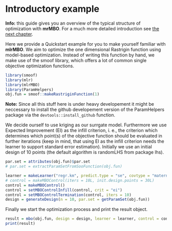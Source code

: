 # Introductory example

**Info:** this guide gives you an overview of the typical structure of optimization with **mrMBO**. For a much more
detailed introduction see [the next chapter](introduction.md).

Here we provide a Quickstart example for you to make yourself familiar with **mlrMBO**. We aim to optimize the one dimensional Rastrigin function using model-based optimization. Instead of writing this function by hand, we make use of the smoof library, which offers a lot of common single objective optimization functions.

```r
library(smoof)
library(mlr)
library(mlrMBO)
library(ParamHelpers)
obj.fun = smoof::makeRastriginFunction(1)
```

**Note:** Since all this stuff here is under heavy developement it might be neccessary to install the github developement version of the ParamHelpers package via the `devtools::install_github` function.

We decide ourself to use kriging as our surrgate model. Furthermore we use Expected Improvement (EI) as the infill criterion, i. e., the criterion which determines which point(s) of the objective function should be evaluated in further iterations (keep in mind, that using EI as the infill criterion needs the learner to support standard error estimation). Initially we use an initial design of 10 points (the default algorithm is randomLHS from package lhs).

```r
par.set = attributes(obj.fun)$par.set
# par.set = extractParamSetFromSooFunction(obj.fun)

learner = makeLearner("regr.km", predict.type = "se", covtype = "matern3_2")
# control = makeMBOControl(iters = 10L, init.design.points = 30L)
control = makeMBOControl()
control = setMBOControlInfill(control, crit = "ei")
control = setMBOControlTermination(control, iters = 10)
design = generateDesign(n = 10, par.set = getParamSet(obj.fun))
```

Finally we start the optimization process and print the result object.

```r
result = mbo(obj.fun, design = design, learner = learner, control = control, show.info = TRUE)
print(result)
```
